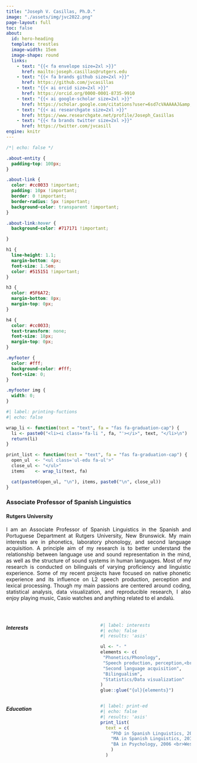 ```yaml
---
title: "Joseph V. Casillas, Ph.D."
image: "./assets/img/jvc2022.png"
page-layout: full
toc: false
about:
  id: hero-heading
  template: trestles
  image-width: 15em
  image-shape: round
  links:
    - text: "{{< fa envelope size=2xl >}}"
      href: mailto:joseph.casillas@rutgers.edu
    - text: "{{< fa brands github size=2xl >}}"
      href: https://github.com/jvcasillas
    - text: "{{< ai orcid size=2xl >}}"
      href: https://orcid.org/0000-0001-8735-9910
    - text: "{{< ai google-scholar size=2xl >}}"
      href: https://scholar.google.com/citations?user=6sd7cVAAAAAJ&amp;hl
    - text: "{{< ai researchgate size=2xl >}}"
      href: https://www.researchgate.net/profile/Joseph_Casillas
    - text: "{{< fa brands twitter size=2xl >}}"
      href: https://twitter.com/jvcasill
engine: knitr
---
```


```css
/*| echo: false */

.about-entity {
  padding-top: 100px;
}

.about-link {
  color: #cc0033 !important;
  padding: 10px !important;
  border: 0 !important;
  border-radius: 5px !important;
  background-color: transparent !important;
}

.about-link:hover {
  background-color: #717171 !important;

}

h1 {
  line-height: 1.1;
  margin-bottom: 4px;
  font-size: 1.5em;
  color: #515151 !important;
}

h3 {
  color: #5F6A72;
  margin-bottom: 8px;
  margin-top: 0px;
}

h4 {
  color: #cc0033;
  text-transform: none;
  font-size: 18px;
  margin-top: 0px;
}

.myfooter {
  color: #fff;
  background-color: #fff;
  font-size: 0;
}

.myfooter img {
  width: 0;
}

```

```r
#| label: printing-fuctions
#| echo: false

wrap_li <- function(text = "text", fa = "fas fa-graduation-cap") {
  li <- paste0("<li><i class='fa-li ", fa, "'></i>", text, "</li>\n")
  return(li)
}

print_list <- function(text = "text", fa = "fas fa-graduation-cap") {
  open_ul  <- "<ul class='ul-edu fa-ul'>"
  close_ul <- "</ul>"
  items    <- wrap_li(text, fa)

  cat(paste0(open_ul, "\n"), items, paste0("\n", close_ul))
}

```

### Associate Professor of Spanish Linguistics

#### Rutgers University

<p align="justify">
I am an Associate Professor of Spanish Linguistics in the Spanish and Portuguese Department at Rutgers University, New Brunswick. 
My main interests are in phonetics, laboratory phonology, and second language acquisition. 
A principle aim of my research is to better understand the relationship between language use and sound representation in the mind, as well as the structure of sound systems in human languages. 
Most of my research is conducted on bilinguals of varying proficiency and linguistic experience. 
Some of my recent projects have focused on native phonetic experience and its influence on L2 speech production, perception and lexical processing. 
Though my main passions are centered around coding, statistical analysis, data visualization, and reproducible research, I also enjoy playing music, Casio watches and anything related to el andalú.
</p>


<br>

:::: {style="display: grid; grid-template-columns: 1fr 1fr; grid-column-gap: 10px;"}

::: {}

##### Interests

```r
#| label: interests
#| echo: false
#| results: 'asis'

ul <- "- "
elements <- c(
 "Phonetics/Phonology",
 "Speech production, perception,<br>spoken-word recognition",
 "Second language acquisition",
 "Bilingualism",
 "Statistics/Data visualization"
)
glue::glue("{ul}{elements}")
```

:::

::: {}

##### Education

```r
#| label: print-ed
#| echo: false
#| results: 'asis'
print_list(
  text = c(
    "PhD in Spanish Linguistics, 2016 <br>University of Arizona", 
    "MA in Spanish Linguistics, 2012 <br>University of Arizona", 
    "BA in Psychology, 2006 <br>Western Washington University"
    )
  )
```

:::

::::
